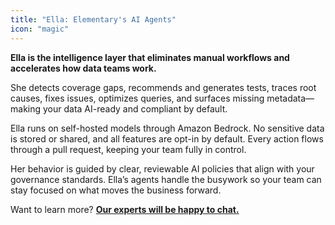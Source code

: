 ```yaml
---
title: "Ella: Elementary's AI Agents"
icon: "magic"
---
```


**Ella is the intelligence layer that eliminates manual workflows and accelerates how data teams work.**

She detects coverage gaps, recommends and generates tests, traces root causes, fixes issues, optimizes queries, and surfaces missing metadata—making your data AI-ready and compliant by default.

Ella runs on self-hosted models through Amazon Bedrock. No sensitive data is stored or shared, and all features are opt-in by default. Every action flows through a pull request, keeping your team fully in control.

Her behavior is guided by clear, reviewable AI policies that align with your governance standards. Ella’s agents handle the busywork so your team can stay focused on what moves the business forward.


<CardGroup cols={3}>
  <Card title="Governance" icon="tags" href="/cloud/ai-agents/governance-agent" >
  </Card>
 <Card title="Triage & Resolution" icon="toolbox" href="/cloud/ai-agents/triage-resolution-agent" >
  </Card>
  <Card title="Test Recommendation" icon="vial-circle-check" href="/cloud/ai-agents/test-recommendation-agent" >
  </Card>
   <Card title="Catalog" icon="book-open" href="/cloud/ai-agents/catalog-agent" >
  </Card>
   <Card title="Performance & Cost" icon="comments-dollar" href="/cloud/ai-agents/performance-cost-agent" >
  </Card>
   <Card title="AI Privacy Policy" icon="user-lock" href="/cloud/general/ai-privacy-policy" >
  </Card>
</CardGroup>

<Tip>Want to learn more? [**Our experts will be happy to chat.**](https://meetings-eu1.hubspot.com/joost-boonzajer-flaes/intro-call-docs?uuid=64e4c20d-0ff3-4454-9387-c93b47afcee6)</Tip>
